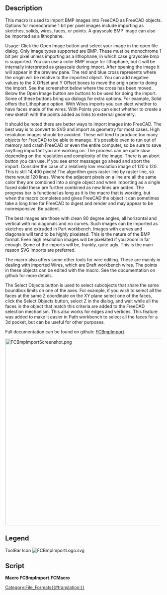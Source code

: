 <languages/>

{{Macro
|Name=Macro FCBmpImport
|Icon=FCBmpImportLogo.svg
|Description=Import BMP monochrome and grayscale images into FreeCAD as sketches, solids, wires, faces or lithophane.
|Author=TheMarkster
|Version=0.2021.09.23
|Date=2021-09-23
|FCVersion=0.18 or later
|Download=[https://wiki.freecad.org/File:FCBmpImportScreenshot.png ToolBar Icon]
|SeeAlso=
|Links=[https://github.com/mwganson/fcbmpimport Full Documentation on Github]
}}

== Description ==

This macro is used to import BMP images into FreeCAD as FreeCAD objects. Options for monochrome 1 bit per pixel images include importing as sketches, solids, wires, faces, or points. A grayscale BMP image can also be imported as a lithophane.

Usage: Click the Open Image button and select your image in the open file dialog. Only image types supported are BMP. These must be monochrome 1 bit per pixel unless importing as a lithophane, in which case grayscale bmp is supported. You can use a color BMP image for lithophane, but it will be internally interpreted as grayscale during import. After opening the image it will appear in the preview pane. The red and blue cross represents where the origin will be relative to the imported object. You can add negative values to the X Offset and Y Offset boxes to move the origin prior to doing the import. See the screenshot below where the cross has been moved. Below the Open Image button are buttons to be used for doing the import. Some of these buttons bring up dialogs for extra options. For example, Solid offers the Lithophane option. With Wires imports you can elect whether to have faces made of the wires. With Points you can elect whether to create a new sketch with the points added as links to external geometry.

It should be noted there are better ways to import images into FreeCAD. The best way is to convert to SVG and import as geometry for most cases. High resolution images should be avoided. These will tend to produce too many objects for FreeCAD to be able to manage. It's possible even to run out of memory and crash FreeCAD or even the entire computer, so be sure to save anything important you are working on. The process can be quite slow depending on the resolution and complexity of the image. There is an abort button you can use. If you see error messages go ahead and abort the import. Consider the case of a relatively low resolution image of 120 x 120. This is still 14,400 pixels! The algorithm goes raster line by raster line, so there would 120 lines. Where the adjacent pixels on a line are all the same color they are combined into a single object and when importing as a single fused solid these are further combined as new lines are added. The progress bar is functional as long as it is the macro that is working, but when the macro completes and gives FreeCAD the object it can sometimes take a long time for FreeCAD to digest and render and may appear to be nonresponsive. Be patient.

The best images are those with clean 90 degree angles, all horizontal and vertical with no diagonals and no curves. Such images can be imported as sketches and extruded in Part workbench. Images with curves and diagonals will tend to be highly pixelated. This is the nature of the BMP format. Even high resolution images will be pixelated if you zoom in far enough. Some of the imports will be, frankly, quite ugly. This is the main reason SVG imports are preferred.

The macro also offers some other tools for wire editing. These are mainly in dealing with imported Wires, which are Draft workbench wires. The points in these objects can be edited with the macro. See the documentation on github for more details.

The Select Objects button is used to select subobjects that share the same boundbox limits on one of the axes. For example, if you wish to select all the faces at the same Z coordinate on the XY plane select one of the faces, click the Select Objects button, select Z in the dialog, and wait while all the faces in the object that match this criteria are added to the FreeCAD selection mechanism. This also works for edges and vertices. This feature was added to make it easier in Path workbench to select all the faces for a 3d pocket, but can be useful for other purposes.

Full documentation can be found on github: [https://github.com/mwganson/fcbmpimport FCBmpImport].

[[File:FCBmpImportScreenshot.png|600px]]
{{Caption|FCBmpImport screenshot‎}}

== Legend ==

{{Codeextralink|https://gist.githubusercontent.com/mwganson/ea7aa4dcb79d7492caa24e8970967174/raw/1fe247b5b93e5084866a69754854d9caedca1f09/FCBmpImport.FCMacro|FCBmpImport.FCMacro}}

ToolBar Icon
[[Image:FCBmpImportLogo.svg]]

== Script ==

'''Macro FCBmpImport.FCMacro'''

{{CodeDownload|https://gist.github.com/mwganson/ea7aa4dcb79d7492caa24e8970967174|FCBmpImport.FCMacro}}

[[Category:File_Formats{{#translation:}}]]